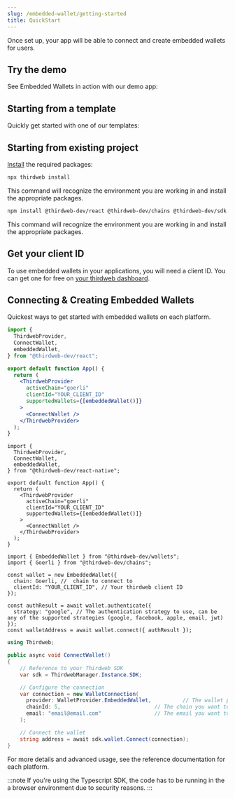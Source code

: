 ```yaml
---
slug: /embedded-wallet/getting-started
title: QuickStart
---
```



Once set up, your app will be able to connect and create embedded wallets for users.

## Try the demo

See Embedded Wallets in action with our demo app:

<QuickstartCard
  name="CatAttack: Embedded Wallet Demo App"
  link="https://catattack.thirdweb.com"
  image="/assets/wallets/embedded-wallet.svg"
/>

## Starting from a template

Quickly get started with one of our templates:

<QuickstartCard
  name="Embedded + Smart Wallet Starter Kit"
  link="https://github.com/thirdweb-example/embedded-smart-wallet"
  image="/assets/wallets/embedded-wallet.svg"
/>

## Starting from existing project

[Install](/cli/install) the required packages:

<Tabs>
  <TabItem value="cli" label="thirdweb CLI">
  <div>

```bash
npx thirdweb install
```

This command will recognize the environment you are working in and install the appropriate packages.

</div>
</TabItem>
  <TabItem value="npm" label="npm">
  <div>

```bash
npm install @thirdweb-dev/react @thirdweb-dev/chains @thirdweb-dev/sdk ethers@5^
```

This command will recognize the environment you are working in and install the appropriate packages.

</div>
</TabItem>
</Tabs>

## Get your client ID

To use embedded wallets in your applications, you will need a client ID. You can get one for free on [your thirdweb dashboard](https://thirdweb.com/create-api-key).

## Connecting & Creating Embedded Wallets

Quickest ways to get started with embedded wallets on each platform.

<Tabs>
  <TabItem value="react" label="React">
        <div>

```jsx
import {
  ThirdwebProvider,
  ConnectWallet,
  embeddedWallet,
} from "@thirdweb-dev/react";

export default function App() {
  return (
    <ThirdwebProvider
      activeChain="goerli"
      clientId="YOUR_CLIENT_ID"
      supportedWallets={[embeddedWallet()]}
    >
      <ConnectWallet />
    </ThirdwebProvider>
  );
}
```

</div>
  </TabItem>
  <TabItem value="react-native" label="React Native">
  <div>

```tsx
import {
  ThirdwebProvider,
  ConnectWallet,
  embeddedWallet,
} from "@thirdweb-dev/react-native";

export default function App() {
  return (
    <ThirdwebProvider
      activeChain="goerli"
      clientId="YOUR_CLIENT_ID"
      supportedWallets={[embeddedWallet()]}
    >
      <ConnectWallet />
    </ThirdwebProvider>
  );
}
```

</div>
  </TabItem>
  <TabItem value="typescript" label="TypeScript">
    <div>

```tsx
import { EmbeddedWallet } from "@thirdweb-dev/wallets";
import { Goerli } from "@thirdweb-dev/chains";

const wallet = new EmbeddedWallet({
  chain: Goerli, //  chain to connect to
  clientId: "YOUR_CLIENT_ID", // Your thirdweb client ID
});

const authResult = await wallet.authenticate({
  strategy: "google", // The authentication strategy to use, can be any of the supported strategies (google, facebook, apple, email, jwt)
});
const walletAddress = await wallet.connect({ authResult });
```

</div>

  </TabItem>
  <TabItem value="unity" label="Unity">
    <div>

```c#
using Thirdweb;

public async void ConnectWallet()
{
    // Reference to your Thirdweb SDK
    var sdk = ThirdwebManager.Instance.SDK;

    // Configure the connection
    var connection = new WalletConnection(
      provider: WalletProvider.EmbeddedWallet,          // The wallet provider you want to connect to (Required)
      chainId: 5,                              // The chain you want to connect to (Required)
      email: "email@email.com"                 // The email you want to authenticate with (Required)
    );

    // Connect the wallet
    string address = await sdk.wallet.Connect(connection);
}
```

</div>

  </TabItem>
</Tabs>

For more details and advanced usage, see the reference documentation for each platform.

:::note
If you're using the Typescript SDK, the code has to be running in the a browser environment due to security reasons.
:::
